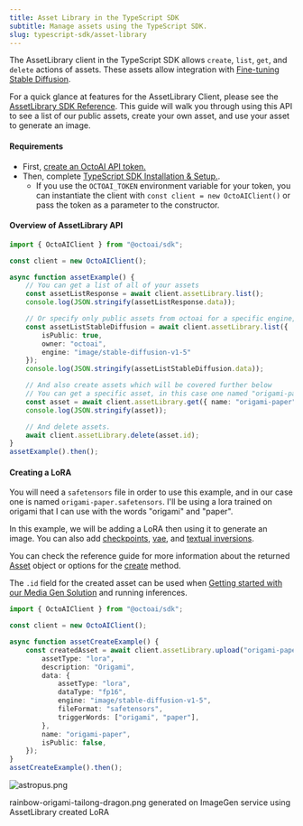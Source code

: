 ```yaml
---
title: Asset Library in the TypeScript SDK
subtitle: Manage assets using the TypeScript SDK.
slug: typescript-sdk/asset-library
---
```


The AssetLibrary client in the TypeScript SDK allows `create`, `list`, `get`, and `delete` actions of assets. These assets allow integration with [Fine-tuning Stable Diffusion](/docs/api-reference/fine-tuning/create-tune).

For a quick glance at features for the AssetLibrary Client, please see the [AssetLibrary SDK Reference](https://octoml.github.io/octoai-typescript-sdk/classes/AssetLibrary.html). This guide will walk you through using this API to see a list of our public assets, create your own asset, and use your asset to generate an image.

#### Requirements

- First, [create an OctoAI API token.](/docs/getting-started/how-to-create-an-octoai-access-token)
- Then, complete [TypeScript SDK Installation & Setup.](installation-and-setup).
  - If you use the `OCTOAI_TOKEN` environment variable for your token, you can instantiate the client with `const client = new OctoAIClient()` or pass the token as a parameter to the constructor.

#### Overview of AssetLibrary API

```TypeScript TypeScript
import { OctoAIClient } from "@octoai/sdk";

const client = new OctoAIClient();

async function assetExample() {
    // You can get a list of all of your assets
    const assetListResponse = await client.assetLibrary.list();
    console.log(JSON.stringify(assetListResponse.data));

    // Or specify only public assets from octoai for a specific engine, format, asset_type, etc.
    const assetListStableDiffusion = await client.assetLibrary.list({
        isPublic: true,
        owner: "octoai",
        engine: "image/stable-diffusion-v1-5"
    });
    console.log(JSON.stringify(assetListStableDiffusion.data));

    // And also create assets which will be covered further below
    // You can get a specific asset, in this case one named "origami-paper" created in the example.
    const asset = await client.assetLibrary.get({ name: "origami-paper" });
    console.log(JSON.stringify(asset));

    // And delete assets.
    await client.assetLibrary.delete(asset.id);
}
assetExample().then();
```

#### Creating a LoRA

You will need a `safetensors` file in order to use this example, and in our case one is named `origami-paper.safetensors`. I'll be using a lora trained on origami that I can use with the words "origami" and "paper".

In this example, we will be adding a LoRA then using it to generate an image. You can also add [checkpoints](https://octoml.github.io/octoai-typescript-sdk/types/CheckpointData.html), [vae](https://octoml.github.io/octoai-typescript-sdk/types/VAEData.html), and [textual inversions](https://octoml.github.io/octoai-typescript-sdk/types/TextualInversionData.html).

You can check the reference guide for more information about the returned [Asset](https://octoml.github.io/octoai-typescript-sdk/types/Asset.html) object or options for the [create](https://octoml.github.io/octoai-typescript-sdk/classes/CreateAssetRequest.html) method.

The `.id` field for the created asset can be used when [Getting started with our Media Gen Solution](/docs/media-gen-solution/getting-started) and running inferences.

```TypeScript TypeScript
import { OctoAIClient } from "@octoai/sdk";

const client = new OctoAIClient();

async function assetCreateExample() {
    const createdAsset = await client.assetLibrary.upload("origami-paper.safetensors", {
        assetType: "lora",
        description: "Origami",
        data: {
            assetType: "lora",
            dataType: "fp16",
            engine: "image/stable-diffusion-v1-5",
            fileFormat: "safetensors",
            triggerWords: ["origami", "paper"],
        },
        name: "origami-paper",
        isPublic: false,
    });
}
assetCreateExample().then();
```

![astropus.png](https://www.datocms-assets.com/45680/1703720706-ai-generated-rainbow-origami-tailong-dragon.png?max-w=2000&auto=compress)

rainbow-origami-tailong-dragon.png generated on ImageGen service using AssetLibrary created LoRA
